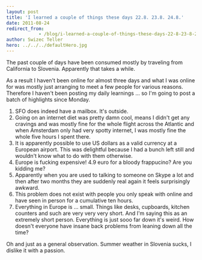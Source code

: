 ```yaml
---
layout: post
title: 'I learned a couple of things these days 22.8. 23.8. 24.8.'
date: 2011-08-24
redirect_from: 
            - /blog/i-learned-a-couple-of-things-these-days-22-8-23-8-24-8/swizec/2280
author: Swizec Teller
hero: ../../../defaultHero.jpg
---
```

The past couple of days have been consumed mostly by traveling from California to Slovenia. Apparently that takes a while.



As a result I haven't been online for almost three days and what I was online for was mostly just arranging to meet a few people for various reasons. Therefore I haven't been posting my daily learnings ... so I'm going to post a batch of highlights since Monday.

1. SFO does indeed have a mailbox. It's outside.
2. Going on an internet diet was pretty damn cool, means I didn't get any cravings and was mostly fine for the whole flight across the Atlantic and when Amsterdam only had very spotty internet, I was mostly fine the whole five hours I spent there.
3. It is apparently possible to use US dollars as a valid currency at a European airport. This was delightful because I had a bunch left still and wouldn't know what to do with them otherwise.
4. Europe is fucking expensive! 4.9 euro for a bloody frappucino? Are you kidding me?
5. Apparently when you are used to talking to someone on Skype a lot and then after two months they are suddenly real again it feels surprisingly awkward.
6. This problem does not exist with people you only speak with online and have seen in person for a cumulative ten hours.
7. Everything in Europe is ... small. Things like desks, cupboards, kitchen counters and such are very very very short. And I'm saying this as an extremely short person. Everything is just sooo far down it's weird. How doesn't everyone have insane back problems from leaning down all the time?



Oh and just as a general observation. Summer weather in Slovenia sucks, I dislike it with a passion.